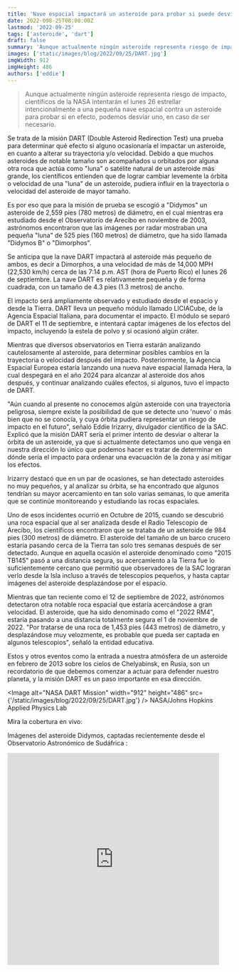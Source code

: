 ```yaml
---
title: 'Nave espacial impactará un asteroide para probar si puede desviarlo'
date: 2022-098-25T08:00:00Z
lastmod: '2022-09-25'
tags: ['asteroide', 'dart']
draft: false
summary: 'Aunque actualmente ningún asteroide representa riesgo de impacto, científicos de la NASA intentarán el lunes 26 estrellar intencionalmente a una pequeña nave espacial contra un asteroide para probar si en efecto, podemos desviar uno, en caso de ser necesario.'
images: ['static/images/blog/2022/09/25/DART.jpg']
imgWidth: 912
imgHeight: 486
authors: ['eddie']
---
```


> Aunque actualmente ningún asteroide representa riesgo de impacto, científicos de la NASA intentarán el lunes 26 estrellar intencionalmente a una pequeña nave espacial contra un asteroide para probar si en efecto, podemos desviar uno, en caso de ser necesario.

Se trata de la misión DART (Double Asteroid Redirection Test) una prueba para determinar qué efecto si alguno ocasionaría el impactar un asteroide, en cuanto a alterar su trayectoria y/o velocidad. Debido a que muchos asteroides de notable tamaño son acompañados u orbitados por alguna otra roca que actúa como "luna" o satélite natural de un asteroide más grande, los científicos entienden que de lograr cambiar levemente la órbita o velocidad de una "luna" de un asteroide, pudiera influir en la trayectoria o velocidad del asteroide de mayor tamaño.

Es por eso que para la misión de prueba se escogió a "Didymos" un asteroide de 2,559 pies (780 metros) de diámetro, en el cual mientras era estudiado desde el Observatorio de Arecibo en noviembre de 2003, astrónomos encontraron que las imágenes por radar mostraban una pequeña "luna" de 525 pies (160 metros) de diámetro, que ha sido llamada "Didymos B" o "Dimorphos".

Se anticipa que la nave DART impactará al asteroide más pequeño de ambos, es decir a Dimorphos, a una velocidad de más de 14,000 MPH (22,530 km/h) cerca de las 7:14 p.m. AST (hora de Puerto Rico) el lunes 26 de septiembre. La nave DART es relativamente pequeña y de forma cuadrada, con un tamaño de 4.3 pies (1.3 metros) de ancho.

El impacto será ampliamente observado y estudiado desde el espacio y desde la Tierra. DART lleva un pequeño módulo llamado LICIACube, de la Agencia Espacial Italiana, para documentar el impacto. El módulo se separó de DART el 11 de septiembre, e intentará captar imágenes de los efectos del impacto, incluyendo la estela de polvo y si ocasionó algún cráter.

Mientras que diversos observatorios en Tierra estarán analizando cautelosamente al asteroide, para determinar posibles cambios en la trayectoria o velocidad después del impacto. Posteriormente, la Agencia Espacial Europea estaría lanzando una nueva nave espacial llamada Hera, la cual despegará en el año 2024 para alcanzar al asteroide dos años después, y continuar analizando cuáles efectos, si algunos, tuvo el impacto de DART.

"Aún cuando al presente no conocemos algún asteroide con una trayectoria peligrosa, siempre existe la posibilidad de que se detecte uno 'nuevo' o más bien que no se conocía, y cuya órbita pudiera representar un riesgo de impacto en el futuro", señaló Eddie Irizarry, divulgador científico de la SAC. Explicó que la misión DART sería el primer intento de desviar o alterar la órbita de un asteroide, ya que si actualmente detectamos uno que venga en nuestra dirección lo único que podemos hacer es tratar de determinar en dónde sería el impacto para ordenar una evacuación de la zona y así mitigar los efectos.

Irizarry destacó que en un par de ocasiones, se han detectado asteroides no muy pequeños, y al analizar su órbita, se ha encontrado que algunos tendrían su mayor acercamiento en tan solo varias semanas, lo que amerita que se continúe monitoreando y estudiando las rocas espaciales.

Uno de esos incidentes ocurrió en Octubre de 2015, cuando se descubrió una roca espacial que al ser analizada desde el Radio Telescopio de Arecibo, los científicos encontraron que se trataba de un asteroide de 984 pies (300 metros) de diámetro. El asteroide del tamaño de un barco crucero estaría pasando cerca de la Tierra tan solo tres semanas después de ser detectado. Aunque en aquella ocasión el asteroide denominado como "2015 TB145" pasó a una distancia segura, su acercamiento a la Tierra fue lo suficientemente cercano que permitió que observadores de la SAC lograran verlo desde la Isla incluso a través de telescopios pequeños, y hasta captar imágenes del asteroide desplazándose por el espacio.

Mientras que tan reciente como el 12 de septiembre de 2022, astrónomos detectaron otra notable roca espacial que estaría acercándose a gran velocidad. El asteroide, que ha sido denominado como el "2022 RM4", estaría pasando a una distancia totalmente segura el 1 de noviembre de 2022. "Por tratarse de una roca de 1,453 pies (443 metros) de diámetro, y desplazándose muy velozmente, es probable que pueda ser captada en algunos telescopios", señaló la entidad educativa.

Estos y otros eventos como la entrada a nuestra atmósfera de un asteroide en febrero de 2013 sobre los cielos de Chelyabinsk, en Rusia, son un recordatorio de que debemos comenzar a actuar para defender nuestro planeta, y la misión DART es un paso importante en esa dirección.

<Image
  alt="NASA DART Mission"
  width="912"
  height="486"
  src={'/static/images/blog/2022/09/25/DART.jpg'}
/>
<ImageCaption>NASA/Johns Hopkins Applied Physics Lab</ImageCaption>

Mira la cobertura en vivo:

<ResponsiveReactPlayer url="https://www.youtube.com/watch?v=21X5lGlDOfg" />

Imágenes del asteroide Didymos, captadas recientemente desde el Observatorio Astronómico de Sudáfrica :

<iframe
  src="https://www.facebook.com/plugins/video.php?height=476&href=https%3A%2F%2Fwww.facebook.com%2FSAAOnews%2Fvideos%2F485652763195447%2F&show_text=false&width=476&t=0"
  width="476"
  height="476"
  style="border:none;overflow:hidden"
  scrolling="no"
  frameborder="0"
  allowfullscreen="true"
  allow="autoplay; clipboard-write; encrypted-media; picture-in-picture; web-share"
  allowFullScreen="true"
></iframe>
